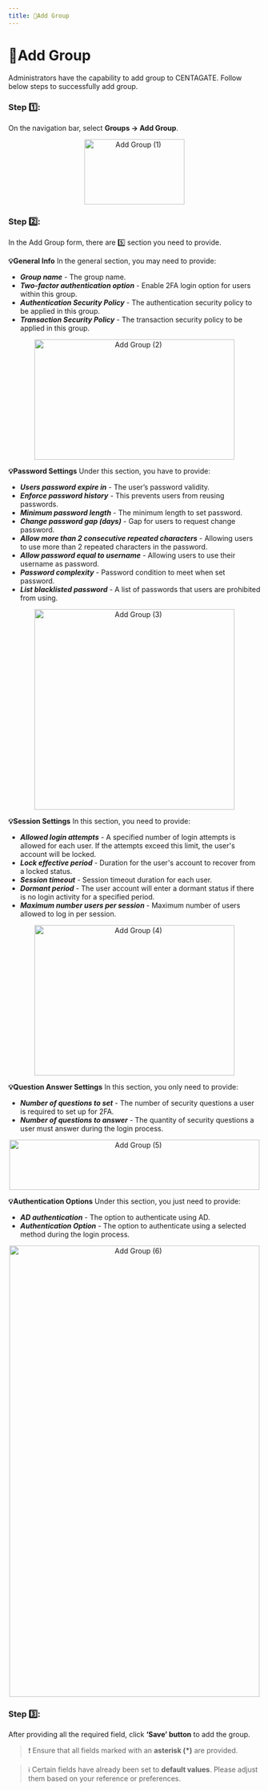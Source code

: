 ```yaml
---
title: 👥Add Group
---
```


# 👥Add Group

Administrators have the capability to add group to CENTAGATE. Follow below steps to successfully add group.

### Step 1️⃣: 
On the navigation bar, select **Groups → Add Group**.

&#x20;    
<p align="center">
  <img 
    src="https://raw.githubusercontent.com/signingclouddev/CentagateDocs/main/image/1.5 Hanbook/group1.png" 
    width="200" 
    height="130" 
    alt="Add Group (1)"
  />
</p>

### Step 2️⃣: 
In the Add Group form, there are 5️⃣ section you need to provide.

**💡General Info**
In the general section, you may need to provide:
- ***Group name*** - The group name.
- ***Two-factor authentication option*** - Enable 2FA login option for users within this group.
- ***Authentication Security Policy*** - The authentication security policy to be applied in this group.
- ***Transaction Security Policy*** - The transaction security policy to be applied in this group.

&#x20;    
<p align="center">
  <img 
    src="https://raw.githubusercontent.com/signingclouddev/CentagateDocs/main/image/1.5 Hanbook/group2.png" 
    width="400" 
    height="240" 
    alt="Add Group (2)"
  />
</p>


**💡Password Settings**
Under this section, you have to provide:  
- ***Users password expire in*** - The user’s password validity.
- ***Enforce password history*** - This prevents users from reusing passwords.
- ***Minimum password length*** - The minimum length to set password.
- ***Change password gap (days)*** - Gap for users to request change password.
- ***Allow more than 2 consecutive repeated characters*** - Allowing users to use more than 2 repeated characters in the password. 
- ***Allow password equal to username*** - Allowing users to use their username as password.
- ***Password complexity*** - Password condition to meet when set password.
- ***List blacklisted password*** - A list of passwords that users are prohibited from using.

&#x20;    
<p align="center">
  <img 
    src="https://raw.githubusercontent.com/signingclouddev/CentagateDocs/main/image/1.5 Hanbook/group3.png" 
    width="400" 
    height="400" 
    alt="Add Group (3)"
  />
</p>


**💡Session Settings**
In this section, you need to provide:   
- ***Allowed login attempts*** - A specified number of login attempts is allowed for each user. If the attempts exceed this limit, the user's account will be locked.
- ***Lock effective period*** - Duration for the user's account to recover from a locked status.
- ***Session timeout*** - Session timeout duration for each user.
- ***Dormant period*** - The user account will enter a dormant status if there is no login activity for a specified period.
- ***Maximum number users per session*** - Maximum number of users allowed to log in per session.

&#x20;    
<p align="center">
  <img 
    src="https://raw.githubusercontent.com/signingclouddev/CentagateDocs/main/image/1.5 Hanbook/group4.png" 
    width="400" 
    height="300" 
    alt="Add Group (4)"
  />
</p>


**💡Question Answer Settings**
In this section, you only need to provide:
- ***Number of questions to set*** - The number of security questions a user is required to set up for 2FA.
- ***Number of questions to answer*** - The quantity of security questions a user must answer during the login process.

&#x20;    
<p align="center">
  <img 
    src="https://raw.githubusercontent.com/signingclouddev/CentagateDocs/main/image/1.5 Hanbook/group5.png" 
    width="500" 
    height="100" 
    alt="Add Group (5)"
  />
</p>


**💡Authentication Options**
Under this section, you just need to provide:  
- ***AD authentication*** - The option to authenticate using AD.
- ***Authentication Option*** - The option to authenticate using a selected method during the login process.

&#x20;    
<p align="center">
  <img 
    src="https://raw.githubusercontent.com/signingclouddev/CentagateDocs/main/image/1.5 Hanbook/group6.png" 
    width="500" 
    height="900" 
    alt="Add Group (6)"
  />
</p>


### Step 3️⃣: 
After providing all the required field, click **‘Save’ button** to add the group.


>❗ Ensure that all fields marked with an **asterisk (*)** are provided.


> ℹ️ Certain fields have already been set to **default values**. Please adjust them based on your reference or preferences.
